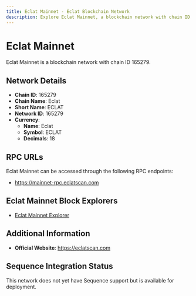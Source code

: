 ```yaml
--- 
title: Eclat Mainnet - Eclat Blockchain Network
description: Explore Eclat Mainnet, a blockchain network with chain ID 165279. Learn about its native currency, Eclat, and how to interact with the network.
---
```


# Eclat Mainnet

Eclat Mainnet is a blockchain network with chain ID 165279.

## Network Details

- **Chain ID**: 165279
- **Chain Name**: Eclat
- **Short Name**: ECLAT
- **Network ID**: 165279
- **Currency**: 
  - **Name**: Eclat
  - **Symbol**: ECLAT
  - **Decimals**: 18

## RPC URLs

Eclat Mainnet can be accessed through the following RPC endpoints:

- https://mainnet-rpc.eclatscan.com

## Eclat Mainnet Block Explorers

- [Eclat Mainnet Explorer](https://eclatscan.com)

## Additional Information

- **Official Website**: https://eclatscan.com

## Sequence Integration Status

This network does not yet have Sequence support but is available for deployment.
